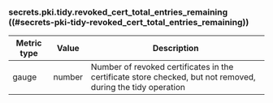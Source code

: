 ### secrets.pki.tidy.revoked_cert_total_entries_remaining ((#secrets-pki-tidy-revoked_cert_total_entries_remaining))

Metric type | Value   | Description
----------- | ------- | -----------
gauge       | number  | Number of revoked certificates in the certificate store checked, but not removed, during the tidy operation